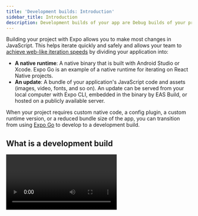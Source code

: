 ```yaml
---
title: 'Development builds: Introduction'
sidebar_title: Introduction
description: Development builds of your app are Debug builds of your project. It includes the expo-dev-client library, which allows you to develop and debug projects using Expo CLI.
---
```



Building your project with Expo allows you to make most changes in JavaScript. This helps iterate quickly and safely and allows your team to [achieve web-like iteration speeds](https://blog.expo.dev/javascript-driven-development-with-custom-runtimes-eda87d574c9d) by dividing your application into:

- **A native runtime**: A native binary that is built with Android Studio or Xcode. Expo Go is an example of a native runtime for iterating on React Native projects.
- **An update**: A bundle of your application's JavaScript code and assets (images, video, fonts, and so on). An update can be served from your local computer with Expo CLI, embedded in the binary by EAS Build, or hosted on a publicly available server.

When your project requires custom native code, a config plugin, a custom runtime version, or a reduced bundle size of the app, you can transition from using [Expo Go](https://expo.dev/client) to develop to a development build.

## What is a development build

<Video url="https://www.youtube.com/embed/Iw8FAUftJFU" />

A **development build** of your app is a Debug build that contains the `expo-dev-client` package. As a production build is for the general public, and a preview build lets your team test your next release, a development build lets developers iterate as quickly as possible. It comes with extensible development tools to develop and test your project.

You can think of a development build as your version of the Expo Go client.

## What is expo-dev-client

The [`expo-dev-client`](https://www.npmjs.com/package/expo-dev-client) package is used to create a development build. It is a library designed to support any workflow, release process, or set of dependencies in the Expo/React Native ecosystem. Whatever your project needs, either now or in the future, you'll be able to create a development build for it and get the productivity and quality of life improvements of JavaScript-driven development.

## Next step

<BoxLink
  title="Development Builds: Installation"
  description="Learn what are the prerequisites and installation steps to create a development build."
  href="/develop/development-builds/installation"
/>
